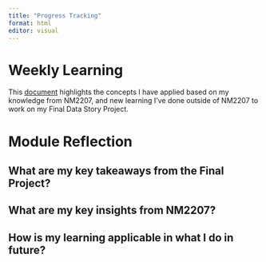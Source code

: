 ```yaml
---
title: "Progress Tracking"
format: html
editor: visual
---
```


# Weekly Learning

This [document](https://docs.google.com/document/d/1inKG3E5zHJt-Ebd_CZYJZsWG_KuzMmu-JK3iT6kMqsw/edit?usp=sharing) highlights the concepts I have applied based on my knowledge from NM2207, and new learning I've done outside of NM2207 to work on my Final Data Story Project.

# Module Reflection

## What are my key takeaways from the Final Project?

## What are my key insights from NM2207?

## How is my learning applicable in what I do in future?
